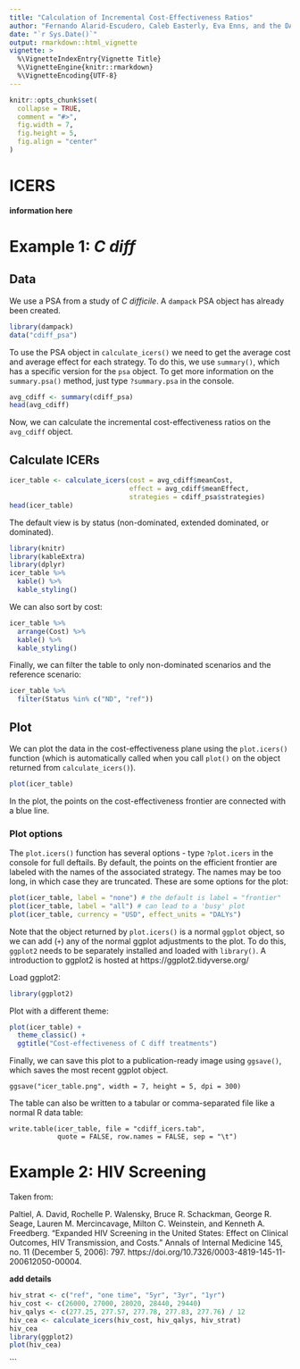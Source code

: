 ```yaml
---
title: "Calculation of Incremental Cost-Effectiveness Ratios"
author: "Fernando Alarid-Escudero, Caleb Easterly, Eva Enns, and the DARTH Team"
date: "`r Sys.Date()`"
output: rmarkdown::html_vignette
vignette: >
  %\VignetteIndexEntry{Vignette Title}
  %\VignetteEngine{knitr::rmarkdown}
  %\VignetteEncoding{UTF-8}
---
```


```r
knitr::opts_chunk$set(
  collapse = TRUE,
  comment = "#>",
  fig.width = 7,
  fig.height = 5,
  fig.align = "center"
)
```

# ICERS

**information here**

# Example 1: *C diff*

## Data

We use a PSA from a study of *C difficile*. A `dampack` PSA object has already been created.

```r
library(dampack)
data("cdiff_psa")
```

To use the PSA object in `calculate_icers()` we need to get the average cost and average effect for each strategy. To do this, we use `summary()`, which has a specific version for the `psa` object. To get more information on the `summary.psa()` method, just type `?summary.psa` in the console.

```r
avg_cdiff <- summary(cdiff_psa)
head(avg_cdiff)
```

Now, we can calculate the incremental cost-effectiveness ratios on the `avg_cdiff` object.

## Calculate ICERs

```r
icer_table <- calculate_icers(cost = avg_cdiff$meanCost,
                              effect = avg_cdiff$meanEffect,
                              strategies = cdiff_psa$strategies)
head(icer_table)
```

The default view is by status (non-dominated, extended dominated, or dominated).

```r
library(knitr)
library(kableExtra)
library(dplyr)
icer_table %>%
  kable() %>%
  kable_styling()
```

We can also sort by cost:

```r
icer_table %>%
  arrange(Cost) %>%
  kable() %>%
  kable_styling()
```

Finally, we can filter the table to only non-dominated scenarios and the reference scenario:

```r
icer_table %>%
  filter(Status %in% c("ND", "ref"))
```

## Plot

We can plot the data in the cost-effectiveness plane using the `plot.icers()` function (which is automatically called when you call `plot()` on the object returned from `calculate_icers()`).

```r
plot(icer_table)
```

In the plot, the points on the cost-effectiveness frontier are connected with a blue line.

### Plot options

The `plot.icers()` function has several options - type `?plot.icers` in the console for full deftails. By default, the points on the efficient frontier are labeled with the names of the associated strategy. The names may be too long, in which case they are truncated. These are some options for the plot:

```r
plot(icer_table, label = "none") # the default is label = "frontier"
plot(icer_table, label = "all") # can lead to a 'busy' plot
plot(icer_table, currency = "USD", effect_units = "DALYs")
```

Note that the object returned by `plot.icers()` is a normal `ggplot` object, so we can add (`+`) any of the normal ggplot adjustments to the plot. To do this, `ggplot2` needs to be separately installed and loaded with `library()`. A introduction to ggplot2 is hosted at https://ggplot2.tidyverse.org/

Load ggplot2:
```r
library(ggplot2)
```

Plot with a different theme:

```r
plot(icer_table) +
  theme_classic() +
  ggtitle("Cost-effectiveness of C diff treatments")
```

Finally, we can save this plot to a publication-ready image using `ggsave()`, which saves the most recent ggplot object. 

```
ggsave("icer_table.png", width = 7, height = 5, dpi = 300)
```

The table can also be written to a tabular or comma-separated file like a normal R data table:

```
write.table(icer_table, file = "cdiff_icers.tab",
            quote = FALSE, row.names = FALSE, sep = "\t")
```


# Example 2: HIV Screening

Taken from:

Paltiel, A. David, Rochelle P. Walensky, Bruce R. Schackman, George R. Seage, Lauren M. Mercincavage, Milton C. Weinstein, and Kenneth A. Freedberg. “Expanded HIV Screening in the United States: Effect on Clinical Outcomes, HIV Transmission, and Costs.” Annals of Internal Medicine 145, no. 11 (December 5, 2006): 797. https://doi.org/10.7326/0003-4819-145-11-200612050-00004.

**add details**

```r
hiv_strat <- c("ref", "one time", "5yr", "3yr", "1yr")
hiv_cost <- c(26000, 27000, 28020, 28440, 29440)
hiv_qalys <- c(277.25, 277.57, 277.78, 277.83, 277.76) / 12
hiv_cea <- calculate_icers(hiv_cost, hiv_qalys, hiv_strat)
hiv_cea
library(ggplot2)
plot(hiv_cea)
```


```
